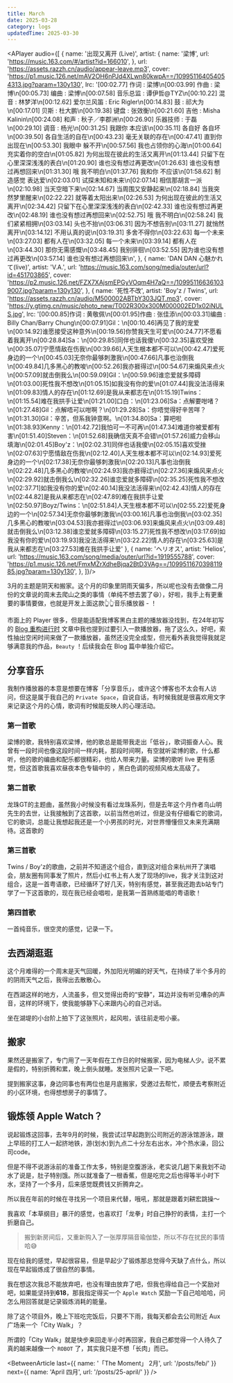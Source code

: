 ```yaml
---
title: March
date: 2025-03-28
category: logs
updatedTime: 2025-03-30
---
```


<APlayer audio={[
  {
    name: '出现又离开 (Live)',
    artist: {
      name: '梁博',
      url: 'https://music.163.com/#/artist?id=166010',
    },
    url: 'https://assets.razzh.cn/audio/appear-leave.mp3',
    cover:
      'https://p1.music.126.net/mAV2OH6nPJd4XLwn80kwpA==/109951164054054313.jpg?param=130y130',
    lrc: '[00:02.77] 作词 : 梁博\n[00:03.99] 作曲 : 梁博\n[00:05.73] 编曲 : 梁博\n[00:07.58] 音乐总监 : 谭伊哲@TYZ\n[00:10.22] 混音 : 林梦洋\n[00:12.62] 爱尔兰风笛 : Eric Rigler\n[00:14.83] 鼓 : 祁大为\n[00:17.01] 贝斯 : 杜大鹏\n[00:19.38] 键盘 : 张效衡\n[00:21.60] 吉他 : Misha Kalinin\n[00:24.08] 和声 : 秋子／李郡洲\n[00:26.90] 乐器技师 : 于磊\n[00:29.10] 调音 : 杨光\n[00:31.25] 我跟你 本应该\n[00:35.11] 各自好 各自坏\n[00:39.50] 各自生活的自在\n[00:43.23] 毫无关联的存在\n[00:47.41] 直到你 出现在\n[00:53.30] 我眼中 躲不开\n[00:57.56] 我也占领你的心海\n[01:00.64] 充实着你的空白\n[01:05.82] 为何出现在彼此的生活又离开\n[01:13.44] 只留下在心里深深浅浅的表白\n[01:20.90] 谁也没有想过再更改\n[01:26.63] 谁也没有想过再想回来\n[01:31.30] 哦 我不明白\n[01:37.76] 我和你 不应该\n[01:58.62] 制造感觉 表达爱\n[02:03.01] 试探未知和未来\n[02:07.14] 相信那胡言一派\n[02:10.98] 当天空暗下来\n[02:14.67] 当周围又安静起来\n[02:18.84] 当我突然梦里醒来\n[02:22.22] 就等着太阳出来\n[02:26.53] 为何出现在彼此的生活又离开\n[02:34.42] 只留下在心里深深浅浅的表白\n[02:42.33] 谁也没有想过再更改\n[02:48.19] 谁也没有想过再想回来\n[02:52.75] 哦 我不明白\n[02:58.24] 我们紧紧相拥\n[03:03.14] 头也不抬\n[03:06.31] 因为不想告别\n[03:11.27] 就悄然离开\n[03:14.12] 不用认真的说\n[03:19.31] 多舍不得你\n[03:22.63] 每一个未来\n[03:27.03] 都有人在\n[03:32.05] 每一个未来\n[03:39.14] 都有人在\n[03:44.30] 那你无需感慨\n[03:48.45] 我别徘徊\n[03:52.55] 因为谁也没有想过再更改\n[03:57.14] 谁也没有想过再想回来\n',
  },
  {
    name: 'DAN DAN 心魅かれて(live)',
    artist: 'V.A.',
    url: 'https://music.163.com/song/media/outer/url?id=451703865',
    cover:
      'https://p2.music.126.net/FZX7XAjsmEPGyVOqm4H7aQ==/109951166361039007.jpg?param=130y130',
  },
  {
    name: '死性不改',
    artist: 'Boy\'z / Twins',
    url: 'https://assets.razzh.cn/audio/M500002ABTbY303JQT.mp3',
    cover:
      'https://y.gtimg.cn/music/photo_new/T002R300x300M000002ED1x02iNULS.jpg',
    lrc: '[00:00.85]作词 : 黄敬佩\n[00:01.95]作曲 : 张佳添\n[00:03.31]编曲 : Billy Chan/Barry Chung\n[00:07.91]Gil：\n[00:10.46]再见了我的宠爱\n[00:14.92]谁愿接受这种意外\n[00:19.56]你赞我天生可爱\n[00:24.77]不愿看着我离开\n[00:28.84]Sa：\n[00:29.85]同伴也话我傻\n[00:32.35]喜欢受挫\n[00:35.07]宁愿情敌在伤我\n[00:39.66]人天生根本都不可以\n[00:42.47]爱死身边的一个\n[00:45.03]无奈你最够刺激我\n[00:47.66]凡事也治倒我\n[00:49.84]几多黑心的教唆\n[00:52.26]我亦捱得过\n[00:54.67]来煽风来点火\n[00:57.09]就击倒我么\n[00:59.09]Gil：\n[00:59.96]谁恋爱就多障碍\n[01:03.00]死性我不想改\n[01:05.15]如我没有你的爱\n[01:07.44]我没法活得来\n[01:09.83]情人的存在\n[01:12.69]是我从来都志在\n[01:15.19]Twins：\n[01:15.54]难在我拱手让爱\n[01:21.00]口白：\n[01:23.06]Sa：点解要咁啫？\n[01:27.48]Gil：点解唔可以咁啊？\n[01:29.28]Sa：你唔觉得好辛苦咩？\n[01:31.30]Gil：辛苦，但系我钟意啊。\n[01:34.80]Sa：算吧啦\n[01:38.93]Kenny：\n[01:42.72]我怕可一不可再\n[01:47.34]难道你被爱都有害\n[01:51.40]Steven：\n[01:52.68]我确信天真不会错\n[01:57.26]威力会移山填海\n[02:01.45]Boy\'z：\n[02:02.31]同伴也话我傻\n[02:05.15]喜欢受挫\n[02:07.63]宁愿情敌在伤我\n[02:12.40]人天生根本都不可以\n[02:14.93]爱死身边的一个\n[02:17.38]无奈你最够刺激我\n[02:20.13]凡事也治倒我\n[02:22.48]几多黑心的教唆\n[02:24.93]我亦捱得过\n[02:27.36]来煽风来点火\n[02:29.92]就击倒我么\n[02:32.26]谁恋爱就多障碍\n[02:35.25]死性我不想改\n[02:37.71]如我没有你的爱\n[02:40.14]我没法活得来\n[02:42.43]情人的存在\n[02:44.82]是我从来都志在\n[02:47.89]难在我拱手让爱\n[02:50.97]Boyz/Twins：\n[02:51.84]人天生根本都不可以\n[02:55.22]爱死身边的一个\n[02:57.34]无奈你最够刺激我\n[03:00.16]凡事也治倒我\n[03:02.35]几多黑心的教唆\n[03:04.53]我亦捱得过\n[03:06.93]来煽风来点火\n[03:09.48]就击倒我么\n[03:12.38]谁恋爱就多障碍\n[03:15.27]死性我不想改\n[03:17.69]如我没有你的爱\n[03:19.93]我没法活得来\n[03:22.22]情人的存在\n[03:25.63]是我从来都志在\n[03:27.53]难在我拱手让爱'
  },
  {
    name: 'ヘリオス',
    artist: 'Helios',
    url: 'https://music.163.com/song/media/outer/url?id=1919555788',
    cover:
      'https://p1.music.126.net/FmxMZrXdheBjqa2BtD3VAg==/109951167039811985.jpg?param=130y130',
  },
]}/>

3月的主题是阴天和搬家。这个月的印象里阴雨天偏多，所以呢也没有去做像二月份的文章说的周末去爬山之类的事情（单纯不想去罢了😆），好啦，我手上有更重要的事情要做，也就是开发上面这款👆👆音乐播放器 - <OutLink text="Twist Aplayer" hoverText="介绍页链接" src='https://www.npmjs.com/package/twist-aplayer' noIcon /> ！  

市面上的 Player 很多，但是能适配我博客黑白主题的播放器没找到，在24年初写的 [Blog 重构进行时](https://razzh.cn/posts/blog-refactor/) 文章中我也提到过要引入一款播放器，拖了这么久，好吧，索性抽出空闲时间来做了一款播放器，虽然还没完全成型，但光看外表我觉得我就足够满意我的作品，`Beauty` ！后续我会在 Blog 篇中单独介绍它。

## 分享音乐

我制作播放器的本意是想要在博客「分享音乐」，或许这个博客也不太会有人访问，但这是属于我自己的 `Private Space`，自说自话，有时候我就是很喜欢用文字来记录这个月的心情，歌词有时候能反映人的心理活动。  

### 第一首歌

梁博的歌，我特别喜欢梁博，他的歌总是能带我走出「低谷」，歌词振奋人心。我曾有一段时间也像这段时间一样内耗，那段时间啊，有空就听梁博的歌，什么都听，他的歌的编曲和配乐都很精彩，也给人带来力量。梁博的歌听 live 更有感觉，但这首歌我喜欢昼夜本色专辑中的 <OutLink text="出现又离开第一季" hoverText="B站MV链接" src='https://www.bilibili.com/video/BV1Qf4y127R8/?spm_id_from=333.337.search-card.all.click' placement='top'/> ，黑白色调的视频风格太高级了。

<ImagePreview src='/memories/25march-4.webp' />

<OutLink text="每一个未来，都有人在" hoverText="第二季链接" src='https://www.bilibili.com/video/BV1mN4y1f7sk/?spm_id_from=333.337.search-card.all.click&vd_source=bfa2bf7637de4c473ec14d1189acac7f' />

### 第二首歌

龙珠GT的主题曲，虽然我小时候没有看过龙珠系列，但是去年这个月作者鸟山明先生的去世，让我接触到了这首歌，以前当然也听过，但是没有仔细看它的歌词，它的歌词，总能让我想起我还是一个小男孩的时光，对世界懵懂但又未来充满期待。这首歌的<OutLink text="现场 Live" hoverText="Link" src='https://www.bilibili.com/video/BV1qx41147g3/?spm_id_from=333.1391.0.0' />

### 第三首歌

Twins / Boy'z的歌曲，之前并不知道这个组合，直到这对组合来杭州开了演唱会，朋友圈有同事发了照片，然后小红书上有人发了现场的live，我才关注到这对组合，这是一首粤语歌，已经循环了好几天，特别有感觉，甚至我还跑去b站专门学了一下这首歌的<OutLink text="粤语发音" hoverText="B站教学链接" src='https://www.bilibili.com/video/BV1pF411N7yy/?spm_id_from=333.1387.favlist.content.click&vd_source=bfa2bf7637de4c473ec14d1189acac7f' />，现在我已经会唱啦，是我第一首熟练能唱的粤语歌！

### 第四首歌

一首纯音乐，很空灵的感觉，记录一下。

## 去西湖逛逛

这个月难得的一个周末是天气回暖，外加阳光明媚的好天气，在持续了半个多月的的阴雨天气之后，我得出去散散心。  

在西湖这样的地方，人流虽多，但又觉得出奇的“安静”，耳边并没有听见嘈杂的声音，这样的环境下，使我能够静下心来跟内心的自己对话。

<ImagePreview src='/memories/xihu-dark.webp' />

坐在湖堤的小台阶上拍下了这张照片，起风啦，该往前走啦小豪。

## 搬家

果然还是搬家了，专门用了一天年假在工作日的时候搬家，因为电梯人少。说不累是假的，特别折腾和累，晚上倒头就睡。发张照片记录一下吧。

<ImagePreview src='/memories/25march-2.webp' />

提到搬家这事，身边同事也有两位也是月底搬家，受邀过去帮忙，顺便去考察附近的小区环境，也得想想房子的事情了。

## 锻炼领 Apple Watch？

说起锻炼这回事，去年9月的时候，我尝试过早起跑到公司附近的游泳馆游泳，跟上早班的打工人一起挤地铁，游(划水)到九点二十分左右出水，冲个热水澡，回公司code。  

但是不得不说游泳前的准备工作太多，特别是空腹游泳，老实说几趟下来我划不动水了说是，肚子特别饿。所以就准备了一根香蕉，但是吃完之后也得等半小时下水，坚持了一个多月，后来感觉既费钱又折腾弃之。  

所以我在年前的时候在寻找另一个项目来代替，哦吼，那就是跟着刘耕宏跳操～  

<ImagePreview src='/memories/25march-1.webp' />

我喜欢「本草纲目」暴汗的感觉，也喜欢打「龙拳」时自己狰狞的表情，主打一个折磨自己。  

> 搬到新房间后，又重新购入了一张厚厚隔音瑜伽垫，所以不存在扰民的事情哈😅

现在给我的感觉，早起很容易，但是早起少了锻炼那总觉得今天缺了点什么，所以现在早起锻炼成了很自然的事情。  

我在想这次我总不能放弃吧，也没有理由放弃了吧，但我也得给自己一个奖励对吧，如果能坚持到**618**，那我指定得买一个 `Apple Watch` 奖励一下自己哈哈哈，问怎么用回答就是记录锻炼消耗的能量。  

除了这个项目外，晚上下班吃完饭后，只要不下雨，我每天都会去公司附近 Aux 广场来一个「City Walk」？

<ImagePreview src='/memories/25march-3.webp' />

所谓的「City Walk」就是快步来回走半小时再回家，我自己都觉得一个人待久了真的越来越像一个 `ROBOT` 了，其实我只是不想「长肉」而已。

<TheEnd />

<BetweenArticle
  last={{
    name: '「The Moment」 2月',
    url: '/posts/feb/'
  }}
  next={{
    name: 'April 四月',
    url: '/posts/25-april/'
  }}
/>